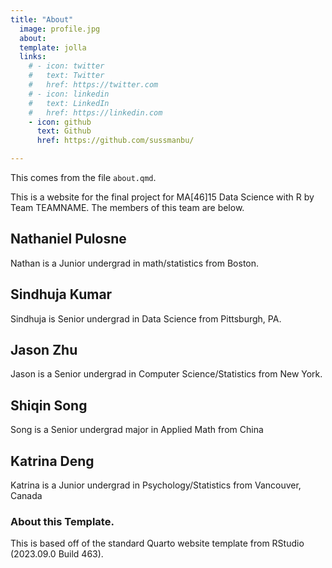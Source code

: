 ```yaml
---
title: "About"
  image: profile.jpg
  about:
  template: jolla
  links:
    # - icon: twitter
    #   text: Twitter
    #   href: https://twitter.com
    # - icon: linkedin
    #   text: LinkedIn
    #   href: https://linkedin.com
    - icon: github
      text: Github
      href: https://github.com/sussmanbu/

---
```



This comes from the file `about.qmd`.

This is a website for the final project for MA[46]15 Data Science with R by Team TEAMNAME.
The members of this team are below.

## Nathaniel Pulosne

Nathan is a Junior undergrad in math/statistics from Boston.

## Sindhuja Kumar 

Sindhuja is Senior undergrad in Data Science from Pittsburgh, PA. 

## Jason Zhu

Jason is a Senior undergrad in Computer Science/Statistics from New York.

## Shiqin Song

Song is a Senior undergrad major in Applied Math from China

## Katrina Deng

Katrina is a Junior undergrad in Psychology/Statistics from Vancouver, Canada



### About this Template.

This is based off of the standard Quarto website template from RStudio (2023.09.0 Build 463).
